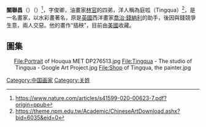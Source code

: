'''關聯昌'''（{{lang-en|'''Tingqua/ Guan Lianchang'''}}）（{{bd|1809年||1870年|}}）<ref>https://www.nature.com/articles/s41599-020-00623-7.pdf?origin=ppub</ref>，字俊卿，油畫家[[林官|林官]]的四弟，洋人稱為庭呱（Tingqua）<ref>https://theme.npm.edu.tw/Academic/ChineseArtDownload.ashx?bid=6035&eid=0</ref>，是一名畫家，以水彩畫著名，原是[[英國|英國]]西洋畫家[[喬治·錢納利|喬治·錢納利]]的助手，後因與錢競爭生意，兩人交惡。他的畫作“插秧”，目前由[[美國|美國]]{{link-en|皮博迪·艾塞克斯博物館|Peabody Essex Museum|皮博迪·艾塞克斯博物館}}收藏。

== 圖集 ==
<center>
<gallery>
File:Portrait of Houqua MET DP276513.jpg
File:Tingqua - The studio of Tingqua - Google Art Project.jpg
File:Shop of Tingqua, the painter.jpg
</gallery>
</center>


[[Category:中国画家|Category:中国画家]]
[[Category:关姓|Category:关姓]]